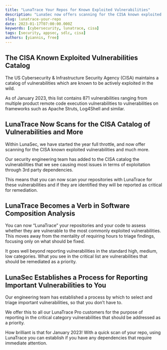 ```yaml
---
title: "LunaTrace Your Repos for Known Exploited Vulnerabilities"
description: "LunaSec now offers scanning for the CISA known exploited vulnerabilities and more, allowing users to quickly scan their repositories to identify and prioritize critical vulnerabilities."
slug: lunatrace-your-repo
date: 2023-01-17T07:00:00.000Z
keywords: [cybersecurity, lunatrace, cisa]
tags: [security, appsec, sdlc, cisa]
authors: [yiannis, free]
---
```

<!--
  ~ Copyright by LunaSec (owned by Refinery Labs, Inc)
  ~
  ~ Licensed under the Creative Commons Attribution-ShareAlike 4.0 International
  ~ (the "License"); you may not use this file except in compliance with the
  ~ License. You may obtain a copy of the License at
  ~
  ~ https://creativecommons.org/licenses/by-sa/4.0/legalcode
  ~
  ~ See the License for the specific language governing permissions and
  ~ limitations under the License.
  ~
-->

## The CISA Known Exploited Vulnerabilities Catalog

The US Cybersecurity & Infrastructure Security Agency (CISA) maintains a catalog of vulnerabilities which are known to be actively exploited in the wild.

As of January 2023, this list contains 871 vulnerabilities ranging from multiple product remote code execution vulnerabilities to vulnerabilities on frameworks such as Apache Struts, Log4Shell and similar.

<!--truncate-->

## LunaTrace Now Scans for the CISA Catalog of Vulnerabilities and More

Within LunaSec, we have started the year full throttle, and now offer scanning for the CISA known exploited vulnerabilities and much more.

Our security engineering team has added to the CISA catalog the vulnerabilities that we see causing most issues in terms of exploitation through 3rd party dependencies.

This means that you can now scan your repositories with LunaTrace for these vulnerabilities and if they are identified they will be reported as critical for remediation.

## LunaTrace Becomes a Verb in Software Composition Analysis
You can now “LunaTrace” your repositories and your code to assess whether they are vulnerable to the most commonly exploited vulnerabilities.
This moves away from the mentality of requiring hours to triage findings, focusing only on what should be fixed.

It goes well beyond reporting vulnerabilities in the standard high, medium, low categories. What you see in the critical list are vulnerabilities that should be remediated as a priority.

## LunaSec Establishes a Process for Reporting Important Vulnerabilities to You

Our engineering team has established a process by which to select and triage important vulnerabilities, so that you don’t have to.

We offer this to all our LunaTrace Pro customers for the purpose of reporting in the critical category vulnerabilities that should be addressed as a priority.

How brilliant is that for January 2023! With a quick scan of your repo, using LunaTrace you can establish if you have any dependencies that require immediate attention.


<ContactForm/>
